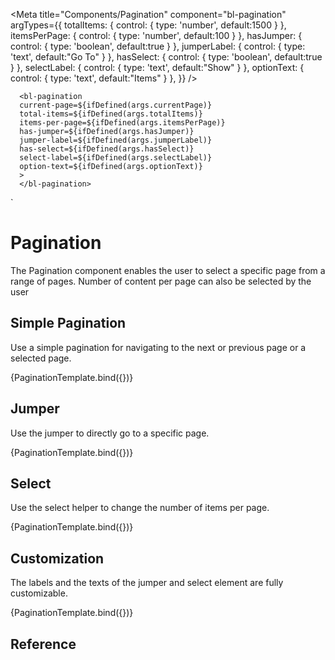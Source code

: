 
<Meta
  title="Components/Pagination"
  component="bl-pagination"
  argTypes={{
     totalItems: {
       control: {
        type: 'number',
        default:1500
      }
    },
     itemsPerPage: {
       control: {
        type: 'number',
        default:100
      }
    },
   hasJumper: {
      control: {
        type: 'boolean',
        default:true
      }
    },
    jumperLabel: {
       control: {
        type: 'text',
        default:"Go To"
      }
    },
   hasSelect: {
      control: {
        type: 'boolean',
        default:true
      }
    },
    selectLabel: {
      control: {
        type: 'text',
        default:"Show"
      }
    },
    optionText: {
      control: {
        type: 'text',
        default:"Items"
      }
    },
  }}
/>

      <bl-pagination
      current-page=${ifDefined(args.currentPage)}
      total-items=${ifDefined(args.totalItems)}
      items-per-page=${ifDefined(args.itemsPerPage)}
      has-jumper=${ifDefined(args.hasJumper)}
      jumper-label=${ifDefined(args.jumperLabel)}
      has-select=${ifDefined(args.hasSelect)}
      select-label=${ifDefined(args.selectLabel)}
      option-text=${ifDefined(args.optionText)}
      >
      </bl-pagination>
  `

# Pagination

The Pagination component enables the user to select a specific page from a range of pages. Number of content per page can also be selected by the user


## Simple Pagination
Use a simple pagination for navigating to the next or previous page or a selected page.

<Canvas>
<Story name="Basic Usage" args={{currentPage:1,totalItems:1500,itemsPerPage:10}}>
    {PaginationTemplate.bind({})}
  </Story>
</Canvas>

## Jumper
Use the jumper to directly go to a specific page.

<Canvas>
<Story name="Jumper" args={{currentPage:1,totalItems:1500,itemsPerPage:10,hasJumper:true}}>
    {PaginationTemplate.bind({})}
  </Story>
</Canvas>

## Select
Use the select helper to change the number of items per page.

<Canvas>
<Story name="Select" args={{currentPage:1,totalItems:1500,itemsPerPage:100,hasSelect:true}}>
    {PaginationTemplate.bind({})}
  </Story>
</Canvas>

## Customization
The labels and the texts of the jumper and select element are fully customizable.

<Canvas>
<Story name="Customization"  args={{currentPage:1,totalItems:1500,itemsPerPage:250,hasJumper:true,jumperLabel:"Sayfaya Git",hasSelect:true,selectLabel:"Sayfa Başına",optionText:"Sonuç"}}>
    {PaginationTemplate.bind({})}
  </Story>
</Canvas>


## Reference

<ArgsTable of="bl-pagination" />


